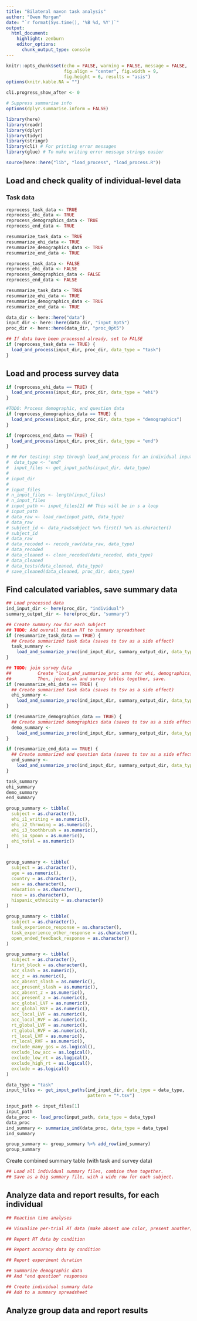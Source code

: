 ```yaml
---
title: "Bilateral navon task analysis"
author: "Owen Morgan"
date: "`r format(Sys.time(), '%B %d, %Y')`"
output:
  html_document:
    highlight: zenburn
    editor_options:
      chunk_output_type: console
---
```


```r
knitr::opts_chunk$set(echo = FALSE, warning = FALSE, message = FALSE,
                      fig.align = "center", fig.width = 9,
                      fig.height = 6, results = "asis")
options(knitr.kable.NA = "")

cli.progress_show_after <- 0

# Suppress summarise info
options(dplyr.summarise.inform = FALSE)
```

```r
library(here)
library(readr)
library(dplyr)
library(tidyr)
library(stringr)
library(cli) # For printing error messages
library(glue) # To make writing error message strings easier

source(here::here("lib", "load_process", "load_process.R"))
```

## Load and check quality of individual-level data
### Task data
```r
reprocess_task_data <- TRUE
reprocess_ehi_data <- TRUE
reprocess_demographics_data <- TRUE
reprocess_end_data <- TRUE

resummarize_task_data <- TRUE
resummarize_ehi_data <- TRUE
resummarize_demographics_data <- TRUE
resummarize_end_data <- TRUE

reprocess_task_data <- FALSE
reprocess_ehi_data <- FALSE
reprocess_demographics_data <- FALSE
reprocess_end_data <- FALSE

resummarize_task_data <- TRUE
resummarize_ehi_data <- TRUE
resummarize_demographics_data <- TRUE
resummarize_end_data <- TRUE
```

```r
data_dir <- here::here("data")
input_dir <- here::here(data_dir, "input_0pt5")
proc_dir <- here::here(data_dir, "proc_0pt5")

## If data have been processed already, set to FALSE
if (reprocess_task_data == TRUE) {
  load_and_process(input_dir, proc_dir, data_type = "task")
}
```

## Load and process survey data
```r
if (reprocess_ehi_data == TRUE) {
  load_and_process(input_dir, proc_dir, data_type = "ehi")
}

#TODO: Process demographic, end question data
if (reprocess_demographics_data == TRUE) {
  load_and_process(input_dir, proc_dir, data_type = "demographics")
}

if (reprocess_end_data == TRUE) {
  load_and_process(input_dir, proc_dir, data_type = "end")
}
```

```r
# ## For testing: step through load_and_process for an individual input file
#  data_type <- "end"
#  input_files <- get_input_paths(input_dir, data_type)
# 
# input_dir
# 
# input_files
# n_input_files <- length(input_files)
# n_input_files
# input_path <- input_files[2] ## This will be in s a loop
# input_path
# data_raw <- load_raw(input_path, data_type)
# data_raw
# subject_id <- data_raw$subject %>% first() %>% as.character()
# subject_id
# data_raw
# data_recoded <- recode_raw(data_raw, data_type)
# data_recoded
# data_cleaned <- clean_recoded(data_recoded, data_type)
# data_cleaned
# data_tests(data_cleaned, data_type)
# save_cleaned(data_cleaned, proc_dir, data_type)
```

## Find calculated variables, save summary data
```r
## Load processed data
ind_input_dir <- here(proc_dir, "individual")
summary_output_dir <- here(proc_dir, "summary")

## Create summary row for each subject
## TODO: Add overall median RT to summary spreadsheet
if (resummarize_task_data == TRUE) {
  ## Create summarized task data (saves to tsv as a side effect)
  task_summary <-
    load_and_summarize_proc(ind_input_dir, summary_output_dir, data_type = "task")
}
```

```r
## TODO: join survey data
##          Create "load_and_summarize_proc arms for ehi, demographics, end.
##          Then, join task and survey tables together, save.
if (resummarize_ehi_data == TRUE) {
  ## Create summarized task data (saves to tsv as a side effect)
  ehi_summary <-
    load_and_summarize_proc(ind_input_dir, summary_output_dir, data_type = "ehi")
}

if (resummarize_demographics_data == TRUE) {
  ## Create summarized demographics data (saves to tsv as a side effect)
  demo_summary <-
    load_and_summarize_proc(ind_input_dir, summary_output_dir, data_type = "demographics")
}

if (resummarize_end_data == TRUE) {
  ## Create summarized end question data (saves to tsv as a side effect)
  end_summary <-
    load_and_summarize_proc(ind_input_dir, summary_output_dir, data_type = "end")
}

task_summary
ehi_summary
demo_summary
end_summary
```

```r
group_summary <- tibble(
  subject = as.character(),
  ehi_i1_writing = as.numeric(),
  ehi_i2_throwing = as.numeric(),
  ehi_i3_toothbrush = as.numeric(),
  ehi_i4_spoon = as.numeric(),
  ehi_total = as.numeric()
)


group_summary <- tibble(
  subject = as.character(),
  age = as.numeric(),
  country = as.character(),
  sex = as.character(),
  education = as.character(),
  race = as.character(),
  hispanic_ethnicity = as.character()
)

group_summary <- tibble(
  subject = as.character(),
  task_experience_response = as.character(),
  task_experience_other_response = as.character(),
  open_ended_feedback_response = as.character()
)

group_summary <- tibble(
  subject = as.character(),
  first_block = as.character(),
  acc_slash = as.numeric(),
  acc_z = as.numeric(),
  acc_absent_slash = as.numeric(),
  acc_present_slash = as.numeric(),
  acc_absent_z = as.numeric(),
  acc_present_z = as.numeric(),
  acc_global_LVF = as.numeric(),
  acc_global_RVF = as.numeric(),
  acc_local_LVF = as.numeric(),
  acc_local_RVF = as.numeric(),
  rt_global_LVF = as.numeric(),
  rt_global_RVF = as.numeric(),
  rt_local_LVF = as.numeric(),
  rt_local_RVF = as.numeric(),
  exclude_many_gos = as.logical(),
  exclude_low_acc = as.logical(),
  exclude_low_rt = as.logical(),
  exclude_high_rt = as.logical(),
  exclude = as.logical()
)

data_type = "task"
input_files <- get_input_paths(ind_input_dir, data_type = data_type,
                               pattern = "*.tsv")

input_path <- input_files[1]
input_path
data_proc <- load_proc(input_path, data_type = data_type)
data_proc
ind_summary <- summarize_ind(data_proc, data_type = data_type)
ind_summary

group_summary <- group_summary %>% add_row(ind_summary)
group_summary
```

Create combined summary table (with task and survey data)
```r
## Load all individual summary files, combine them together.
## Save as a big summary file, with a wide row for each subject.
```


## Analyze data and report results, for each individual
```r
## Reaction time analyses
```

```r
## Visualize per-trial RT data (make absent one color, present another)

## Report RT data by condition
```

```r
## Report accuracy data by condition
```

```r
## Report experiment duration
```

```r
## Summarize demographic data
## And "end question" responses
```

```r
## Create individual summary data
## Add to a summary spreadsheet
```

## Analyze group data and report results

